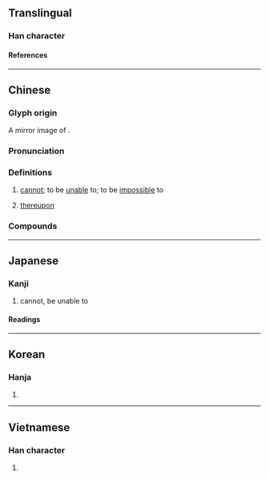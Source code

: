 {{character info}}
==Translingual==

===Han character===
{{Han char|rn=30|rad=口|as=02|sn=5|four=71716|canj=SR|ids=⿷匚口}}

====References====
{{Han ref|kx=0173.090|dkj=03254|dj=0385.050|hdz=10082.030|uh=53F5}}

----

==Chinese==
{{zh-forms|alt=尀}}

===Glyph origin===
A mirror image of {{l|zh|可}}.

===Pronunciation===
{{zh-pron
|m=pǒ
|c=po2
|h=pfs=
|md=
|mn=qz,twv:phó͘/tw,xm,zz:phó
|mc=y
|oc=y
|cat=adv
}}

===Definitions===
{{zh-hanzi}}

# {{lb|zh|literary}} {{contraction of|zh|不可|dot=:}} [[cannot]]; to be [[unable]] to; to be [[impossible]] to
# {{lb|zh|literary}} [[thereupon]]

===Compounds===
{{zh-der|叵耐|叵奈|人心叵測|居心叵測|心懷叵測|叵測|叵羅|叵信}}

----

==Japanese==

===Kanji===
{{ja-kanji|grade=|rs=口02}}

# cannot, be unable to

====Readings====
{{ja-readings
|on=は
|kun=できない, すこぶる, ついに
}}

----

==Korean==

===Hanja===
{{ko-hanja|파}}

# {{rfdef|ko|sort=口02}}

----

==Vietnamese==

===Han character===
{{vi-readings|reading=[[phả]]|rs=口02}}

# {{rfdef|vi|sort=口02}}